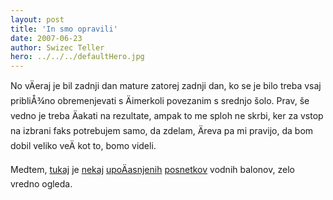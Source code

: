 ```yaml
---
layout: post
title: 'In smo opravili'
date: 2007-06-23
author: Swizec Teller
hero: ../../../defaultHero.jpg
---
```

No vÄeraj je bil zadnji dan mature zatorej zadnji dan, ko se je bilo treba vsaj pribliÅ¾no obremenjevati s Äimerkoli povezanim s srednjo šolo. Prav, še vedno je treba Äakati na rezultate, ampak to me sploh ne skrbi, ker za vstop na izbrani faks potrebujem samo, da zdelam, Äreva pa mi pravijo, da bom dobil veliko veÄ kot to, bomo videli.

Medtem, [tukaj](http://uk.youtube.com/watch?v=XngQJzAmVm8) je [nekaj](http://uk.youtube.com/watch?v=4luRhIxvAX8) [upoÄasnjenih](http://uk.youtube.com/watch?v=WWjRzy-pTsE) [posnetkov](http://uk.youtube.com/watch?v=66qZq_8eP20) vodnih balonov, zelo vredno ogleda.